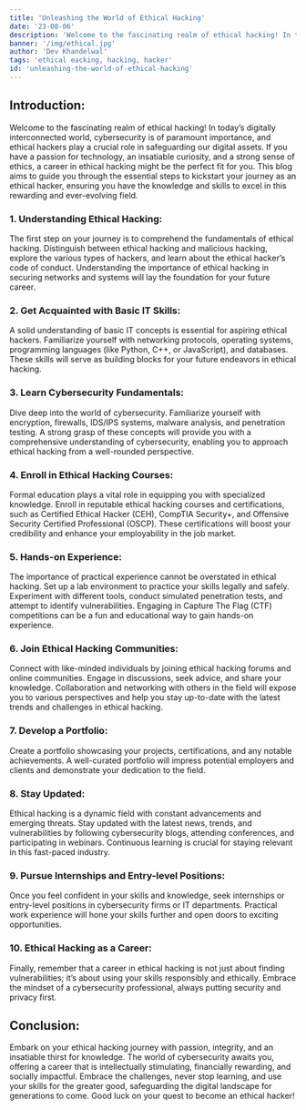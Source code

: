 ---
title: 'Unleashing the World of Ethical Hacking'
date: '23-08-06'
description: 'Welcome to the fascinating realm of ethical hacking! In today’s digitally interconnected world, cybersecurity is of paramount importance,...'
banner: '/img/ethical.jpg'
author: 'Dev Khandelwal'
tags: 'ethical eacking, hacking, hacker'
id: 'unleashing-the-world-of-ethical-hacking'
---

## Introduction:
Welcome to the fascinating realm of ethical hacking! In today’s digitally interconnected world, cybersecurity is of paramount importance, and ethical hackers play a crucial role in safeguarding our digital assets. If you have a passion for technology, an insatiable curiosity, and a strong sense of ethics, a career in ethical hacking might be the perfect fit for you. This blog aims to guide you through the essential steps to kickstart your journey as an ethical hacker, ensuring you have the knowledge and skills to excel in this rewarding and ever-evolving field.

### 1. Understanding Ethical Hacking:
The first step on your journey is to comprehend the fundamentals of ethical hacking. Distinguish between ethical hacking and malicious hacking, explore the various types of hackers, and learn about the ethical hacker’s code of conduct. Understanding the importance of ethical hacking in securing networks and systems will lay the foundation for your future career.

### 2. Get Acquainted with Basic IT Skills:
A solid understanding of basic IT concepts is essential for aspiring ethical hackers. Familiarize yourself with networking protocols, operating systems, programming languages (like Python, C++, or JavaScript), and databases. These skills will serve as building blocks for your future endeavors in ethical hacking.

### 3. Learn Cybersecurity Fundamentals:
Dive deep into the world of cybersecurity. Familiarize yourself with encryption, firewalls, IDS/IPS systems, malware analysis, and penetration testing. A strong grasp of these concepts will provide you with a comprehensive understanding of cybersecurity, enabling you to approach ethical hacking from a well-rounded perspective.

### 4. Enroll in Ethical Hacking Courses:
Formal education plays a vital role in equipping you with specialized knowledge. Enroll in reputable ethical hacking courses and certifications, such as Certified Ethical Hacker (CEH), CompTIA Security+, and Offensive Security Certified Professional (OSCP). These certifications will boost your credibility and enhance your employability in the job market.

### 5. Hands-on Experience:
The importance of practical experience cannot be overstated in ethical hacking. Set up a lab environment to practice your skills legally and safely. Experiment with different tools, conduct simulated penetration tests, and attempt to identify vulnerabilities. Engaging in Capture The Flag (CTF) competitions can be a fun and educational way to gain hands-on experience.

### 6. Join Ethical Hacking Communities:
Connect with like-minded individuals by joining ethical hacking forums and online communities. Engage in discussions, seek advice, and share your knowledge. Collaboration and networking with others in the field will expose you to various perspectives and help you stay up-to-date with the latest trends and challenges in ethical hacking.

### 7. Develop a Portfolio:
Create a portfolio showcasing your projects, certifications, and any notable achievements. A well-curated portfolio will impress potential employers and clients and demonstrate your dedication to the field.

### 8. Stay Updated:
Ethical hacking is a dynamic field with constant advancements and emerging threats. Stay updated with the latest news, trends, and vulnerabilities by following cybersecurity blogs, attending conferences, and participating in webinars. Continuous learning is crucial for staying relevant in this fast-paced industry.

### 9. Pursue Internships and Entry-level Positions:
Once you feel confident in your skills and knowledge, seek internships or entry-level positions in cybersecurity firms or IT departments. Practical work experience will hone your skills further and open doors to exciting opportunities.

### 10. Ethical Hacking as a Career:
Finally, remember that a career in ethical hacking is not just about finding vulnerabilities; it’s about using your skills responsibly and ethically. Embrace the mindset of a cybersecurity professional, always putting security and privacy first.

## Conclusion:
Embark on your ethical hacking journey with passion, integrity, and an insatiable thirst for knowledge. The world of cybersecurity awaits you, offering a career that is intellectually stimulating, financially rewarding, and socially impactful. Embrace the challenges, never stop learning, and use your skills for the greater good, safeguarding the digital landscape for generations to come. Good luck on your quest to become an ethical hacker!
